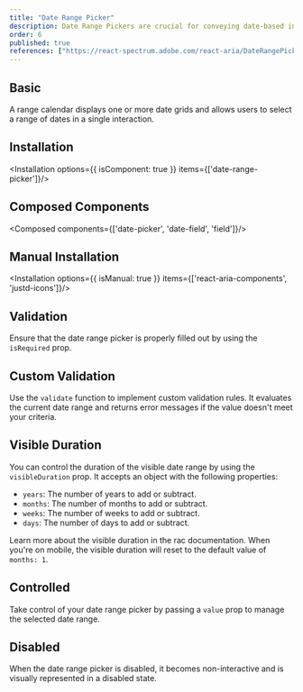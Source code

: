 ```yaml
---
title: "Date Range Picker"
description: Date Range Pickers are crucial for conveying date-based info effectively, improving user interaction with accurate date selections.
order: 6
published: true
references: ["https://react-spectrum.adobe.com/react-aria/DateRangePicker.html#props"]
---
```


## Basic

A range calendar displays one or more date grids and allows users to select a range of dates in a single interaction.
<How minW72 toUse="date-and-time/date-range-picker/date-range-picker-demo" />

## Installation
<Installation options={{ isComponent: true }} items={['date-range-picker']}/>

## Composed Components
<Composed components={['date-picker', 'date-field', 'field']}/>

## Manual Installation
<Installation options={{ isManual: true }} items={['react-aria-components', 'justd-icons']}/>

<SourceCode toShow='date-range-picker'/>

## Validation
Ensure that the date range picker is properly filled out by using the `isRequired` prop.
<How minW72 toUse="date-and-time/date-range-picker/date-range-picker-validation-demo" />

## Custom Validation
Use the `validate` function to implement custom validation rules. It evaluates the current date range and returns error messages if the value doesn't meet your criteria.
<How minW72 toUse="date-and-time/date-range-picker/date-range-picker-custom-validation-demo" />

## Visible Duration
You can control the duration of the visible date range by using the `visibleDuration` prop. It accepts an object with the following properties:
* `years`: The number of years to add or subtract.
* `months`: The number of months to add or subtract.
* `weeks`: The number of weeks to add or subtract.
* `days`: The number of days to add or subtract.

Learn more about the <NewTab href='https://react-spectrum.adobe.com/react-aria/RangeCalendar.html#multi-month'>visible duration</NewTab> in the rac documentation.
<Note>
When you're on mobile, the visible duration will reset to the default value of `months: 1`.
</Note>
<How minW72 toUse="date-and-time/date-range-picker/date-range-picker-visible-duration-demo" />

## Controlled
Take control of your date range picker by passing a `value` prop to manage the selected date range.
<How minW72 toUse="date-and-time/date-range-picker/date-range-picker-controlled-demo" />

## Disabled
When the date range picker is disabled, it becomes non-interactive and is visually represented in a disabled state.
<How minW72 toUse="date-and-time/date-range-picker/date-range-picker-disabled-demo" />
